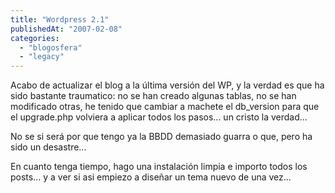 ```yaml
---
title: "Wordpress 2.1"
publishedAt: "2007-02-08"
categories: 
  - "blogosfera"
  - "legacy"
---
```


Acabo de actualizar el blog a la última versión del WP, y la verdad es que ha sido bastante traumatico: no se han creado algunas tablas, no se han modificado otras, he tenido que cambiar a machete el db\_version para que el upgrade.php volviera a aplicar todos los pasos... un cristo la verdad...

No se si será por que tengo ya la BBDD demasiado guarra o que, pero ha sido un desastre...

En cuanto tenga tiempo, hago una instalación limpia e importo todos los posts... y a ver si asi empiezo a diseñar un tema nuevo de una vez...
